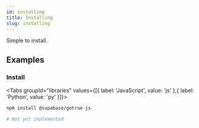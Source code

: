 ```yaml
---
id: installing
title: Installing
slug: installing
---
```



Simple to install.




















## Examples

### Install

<Tabs
  groupId="libraries"
  values={[{ label: 'JavaScript', value: 'js' },{ label: 'Python', value: 'py' }]}>

<TabItem value="js">

```bash
npm install @supabase/gotrue-js
```


</TabItem>
<TabItem value="py">

```bash
# Not yet implemented
```


</TabItem>

</Tabs>